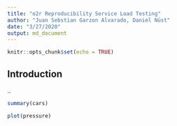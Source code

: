 ```yaml
---
title: "o2r Reproducibility Service Load Testing"
author: "Juan Sebstian Garzon Alvarado, Daniel Nüst"
date: "3/27/2020"
output: md_document
---
```


```r
knitr::opts_chunk$set(echo = TRUE)
```

## Introduction

..

```r
summary(cars)
```

```r
plot(pressure)
```
